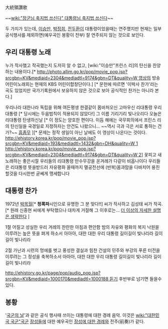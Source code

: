 大統領讚歌

~~[[wiki:"장군님 축지법 쓰신다" 대통령님 축지법 쓰신다]]~~

두 가지가 있는데, [[이승만]], [[박정희]], [[전두환]]이 대통령이었을때는 연주했지만 현재는 일부 공식행사를 제외하면(예우곡인 봉황이 전부) 잘 연주되지 않는 것으로 보인다.

== 우리 대통령 노래 ==
누가 작사했고 작곡했는지 도저히 알 수 없고, [wiki:"이승만"프린스 리]의 탄신을 찬양하는 내용이다.[* [[http://photo.allim.go.kr/pop/movie_pop.jsp?srcgbn=KV&mediaid=2304&mediadtl=9174&gbn=DT&quality=W 영상]]의 방송어린이노래회는 현재의 KBS 어린이합창단이다.] [* 문헌에 따르면 '이박사 찬가'라는 곡도 있었지만 국가기록원에서 보유하지 않은 것으로 보아 공식적인 찬가는 아니라 본다.]

우리나라 대한나라 독립을 위해
여든평생 한결같이 몸바처오신
고마우신 리대통령 우리대통령 [* 당시에는 두음법칙이 적용되지 않았다!]
그 이름 기리기리 빛나오리다
오늘은 리대통령 탄생하신날 [* 이 정도는 양호한 편이다. 이듬 해에는 국무회의에서 프린스 리의 탄신일을 국경일로 지정하자는 안건도 나왔으니... ~~역시 극과 극은 서로 통하는 건가?~~ [[흠좀무]] ][* 문제는 정작 생일이 아닌 날에도 이 영상이 나온다는 것이다. [[http://ehistory.korea.kr/pop/movie_pop.jsp?srcgbn=KV&mediaid=193&mediadtl=1432&gbn=DH&quality=W 1]] [[http://ehistory.korea.kr/pop/movie_pop.jsp?srcgbn=KV&mediaid=2304&mediadtl=9174&gbn=DT&quality=W 2]]]
꽃피고 새 노래하는 좋은시절
우리들의 리대통령 만수무강을
온겨례가 다같이 비옵나이다
우리들은 리대통령 뜻을받드러
자유평화 올때까지 멸공전선에
(반복)몸과맘을 다바치어 용진할것을
다시한번 굳쎄게 맹세합니다 

== 대통령 찬가 ==
{{{#!html
<iframe width="600" height="450" src="http://www.youtube.com/embed/rgtZ5pWbsTw" frameborder="0" allowfullscreen></iframe>}}}

1972년 [[박목월]][* '''청록파'''시인으로 유명한 그 분 맞다!!] 씨가 작사하고 김성태 씨가 작곡.[* 원래 신중현 씨에게 부탁했으나 대차게 거절해 그 이후로는... [[더 이상의 자세한 설명은 생략한다]] ]

1절
어질고 성실한 우리 겨레의 
찬란한 아침과 편안함 밤의
자유와 평화의 복지 낙원을
이루려는 높은 뜻을 펴게 하소서
아아아, 대한 대한 우리 대통령
길이길이 빛나리라 길이길이 빛나리라

2절
가난과 시련의 멍에를 벗고
풍성한 결실과 힘찬 건설의 
민주와 부강의 푸른 터전을 
이루려는 그 정성을 축복하소서
아아아, 대한 대한 우리 대통령
길이길이 빛나리라 길이길이 빛나리라

[[http://ehistory.go.kr/page/pop/audio_pop.jsp?srcgbn=KV&mediaid=1000170&mediadtl=1000188 듣기]]
후반부로 넘기면 들을수 있다. 

== 봉황 ==
{{{#!html
<embed src="http://pds12.cafe.daum.net/original/18/cafe/2007/05/22/23/58/4653051895e46&.mp3" autostart="0">
}}}

'[[국군의 날]]'과 같은 공식 행사때 쓰이는 대통령에 대한 경례 음악. 이것은 [[wiki:"대한민국 국군"국군]] [[장성]]들에 대한 예우곡인 [[장성에 대한 경례]]와 전주(前奏)가 같다.
